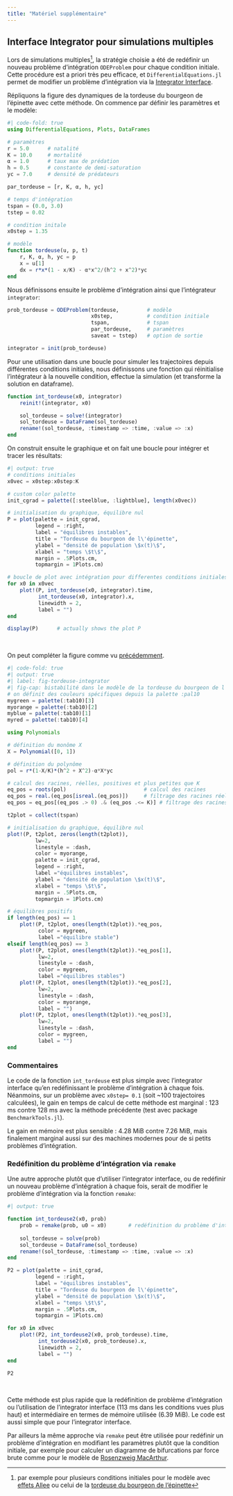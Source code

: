 ```yaml
---
title: "Matériel supplémentaire"
---
```


## Interface Integrator pour simulations multiples

Lors de simulations multiples^[par exemple pour plusieurs conditions initiales pour le modèle avec [effets Allee](pop_isolees.qmd) ou celui de la [tordeuse du bourgeon de l'épinette](pop_exploitees.qmd)], la stratégie choisie a été de redéfinir un nouveau problème d'intégration `ODEProblem` pour chaque condition initiale. Cette procédure est a priori très peu efficace, et `DifferentialEquations.jl` permet de modifier un problème d'intégration via la [Integrator Interface](https://docs.sciml.ai/DiffEqDocs/stable/basics/integrator/). 

Répliquons la figure des dynamiques de la tordeuse du bourgeon de l'épinette avec cette méthode. On commence par définir les paramètres et le modèle:

```julia
#| code-fold: true
using DifferentialEquations, Plots, DataFrames

# paramètres
r = 5.0      # natalité
K = 10.0     # mortalité
α = 1.0      # taux max de prédation
h = 0.5      # constante de demi-saturation
yc = 7.0     # densité de prédateurs

par_tordeuse = [r, K, α, h, yc] 

# temps d'intégration
tspan = (0.0, 3.0)
tstep = 0.02

# condition initale
x0step = 1.35

# modèle
function tordeuse(u, p, t)
    r, K, α, h, yc = p
    x = u[1]
    dx = r*x*(1 - x/K) - α*x^2/(h^2 + x^2)*yc
end
```

Nous définissons ensuite le problème d'intégration ainsi que l'intégrateur `integrator`:
```julia
prob_tordeuse = ODEProblem(tordeuse,         # modèle
                           x0step,           # condition initiale
                           tspan,            # tspan
                           par_tordeuse,     # paramètres
                           saveat = tstep)   # option de sortie

integrator = init(prob_tordeuse)
```

Pour une utilisation dans une boucle pour simuler les trajectoires depuis différentes conditions initiales, nous définissons une fonction qui réinitialise l'intégrateur à la nouvelle condition, effectue la simulation (et transforme la solution en dataframe).

```julia
function int_tordeuse(x0, integrator)
    reinit!(integrator, x0)

    sol_tordeuse = solve!(integrator)
    sol_tordeuse = DataFrame(sol_tordeuse)
    rename!(sol_tordeuse, :timestamp => :time, :value => :x)
end
```

On construit ensuite le graphique et on fait une boucle pour intégrer et tracer les résultats:
```julia
#| output: true
# conditions initiales
x0vec = x0step:x0step:K

# custom color palette
init_cgrad = palette([:steelblue, :lightblue], length(x0vec))

# initialisation du graphique, équilibre nul
P = plot(palette = init_cgrad,
         legend = :right, 
         label = "équilibres instables",
         title = "Tordeuse du bourgeon de l\'épinette",
         ylabel = "densité de population \$x(t)\$", 
         xlabel = "temps \$t\$",
         margin = .5Plots.cm,
         topmargin = 1Plots.cm)

# boucle de plot avec intégration pour differentes conditions initiales
for x0 in x0vec
    plot!(P, int_tordeuse(x0, integrator).time, 
          int_tordeuse(x0, integrator).x,
          linewidth = 2,
          label = "")
end

display(P)      # actually shows the plot P
```
\

On peut compléter la figure comme vu [précédemment](pop_exploitees.qmd).

```julia
#| code-fold: true
#| output: true
#| label: fig-tordeuse-integrator
#| fig-cap: bistabilité dans le modèle de la tordeuse du bourgeon de l'épinette
# on définit des couleurs spécifiques depuis la palette :pal10
mygreen = palette(:tab10)[3]
myorange = palette(:tab10)[2]
myblue = palette(:tab10)[1]
myred = palette(:tab10)[4]

using Polynomials

# définition du monôme X
X = Polynomial([0, 1])

# définition du polynôme 
pol = r*(1-X/K)*(h^2 + X^2)-α*X*yc

# calcul des racines, réelles, positives et plus petites que K
eq_pos = roots(pol)                         # calcul des racines
eq_pos = real.(eq_pos[isreal.(eq_pos)])     # filtrage des racines réelles
eq_pos = eq_pos[(eq_pos .> 0) .& (eq_pos .<= K)] # filtrage des racines >0 et <K

t2plot = collect(tspan)

# initialisation du graphique, équilibre nul
plot!(P, t2plot, zeros(length(t2plot)), 
         lw=2, 
         linestyle = :dash, 
         color = myorange, 
         palette = init_cgrad,
         legend = :right, 
         label ="équilibres instables",
         ylabel = "densité de population \$x(t)\$", 
         xlabel = "temps \$t\$",
         margin = .5Plots.cm,
         topmargin = 1Plots.cm)

# équilibres positifs
if length(eq_pos) == 1
    plot!(P, t2plot, ones(length(t2plot)).*eq_pos, 
          color = mygreen, 
          label ="équilibre stable")
elseif length(eq_pos) == 3
    plot!(P, t2plot, ones(length(t2plot)).*eq_pos[1], 
          lw=2, 
          linestyle = :dash, 
          color = mygreen, 
          label ="équilibres stables")
    plot!(P, t2plot, ones(length(t2plot)).*eq_pos[2], 
          lw=2, 
          linestyle = :dash, 
          color = myorange, 
          label = "")
    plot!(P, t2plot, ones(length(t2plot)).*eq_pos[3], 
          lw=2, 
          linestyle = :dash, 
          color = mygreen, 
          label = "")
end
```

### Commentaires

Le code de la fonction `int_tordeuse` est plus simple avec l'integrator interface qu'en redéfinissant le problème d'intégration à chaque fois. Néanmoins, sur un problème avec `x0step= 0.1` (soit ~100 trajectoires calculées), le gain en temps de calcul de cette méthode est marginal : 123 ms contre 128 ms avec la méthode précédente (test avec package `BenchmarkTools.jl`). 

Le gain en mémoire est plus sensible : 4.28 MiB contre 7.26 MiB, mais finalement marginal aussi sur des machines modernes pour de si petits problèmes d'intégration.

### Redéfinition du problème d'intégration via `remake`

Une autre approche plutôt que d'utiliser l'integrator interface, ou de redéfinir un nouveau problème d'intégration à chaque fois, serait de modifier le problème d'intégration via la fonction `remake`:

```julia
#| output: true

function int_tordeuse2(x0, prob)
    prob = remake(prob, u0 = x0)       # redéfinition du problème d'intégration
    
    sol_tordeuse = solve(prob)
    sol_tordeuse = DataFrame(sol_tordeuse)
    rename!(sol_tordeuse, :timestamp => :time, :value => :x)
end

P2 = plot(palette = init_cgrad,
         legend = :right, 
         label = "équilibres instables",
         title = "Tordeuse du bourgeon de l\'épinette",
         ylabel = "densité de population \$x(t)\$", 
         xlabel = "temps \$t\$",
         margin = .5Plots.cm,
         topmargin = 1Plots.cm)

for x0 in x0vec
    plot!(P2, int_tordeuse2(x0, prob_tordeuse).time, 
          int_tordeuse2(x0, prob_tordeuse).x,
          linewidth = 2,
          label = "")
end

P2
```
\

Cette méthode est plus rapide que la redéfinition de problème d'intégration ou l'utilisation de l'integrator interface (113 ms dans les conditions vues plus haut) et intermédiaire en termes de mémoire utilisée (6.39 MiB). Le code est aussi simple que pour l'integrator interface.

Par ailleurs la même approche via `remake` peut être utilisée pour redéfinir un problème d'intégration en modifiant les paramètres plutôt que la condition initiale, par exemple pour calculer un diagramme de bifurcations par force brute comme pour le modèle de [Rosenzweig MacArthur](pop_interactions2.qmd).